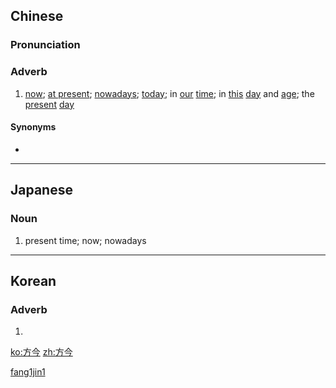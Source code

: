 ==Chinese==
{{zh-forms}}

===Pronunciation===
{{zh-pron
|m=fāngjīn
|cat=adv
}}

===Adverb===
{{zh-adv}}

# {{lb|zh|literary}} [[now]]; [[at present]]; [[nowadays]]; [[today]]; in [[our]] [[time]]; in [[this]] [[day]] and [[age]]; the [[present]] [[day]]

====Synonyms====
* {{zh-l|當今/当今}}

[[Category:zh:Time|fang1jin1]]

----

==Japanese==
{{ja-kanjitab|ほう|こん|yomi=on}}

===Noun===
{{ja-noun|ほうこん}}

# present time; now; nowadays

----

==Korean==
{{ko-hanjatab|}}

===Adverb===
{{ko-pos|adverb|hangeul=방금}}

# {{hanja form of|방금|just a [[moment]] [[ago]]; just [[now]]}}

[[ko:方今]]
[[zh:方今]]
